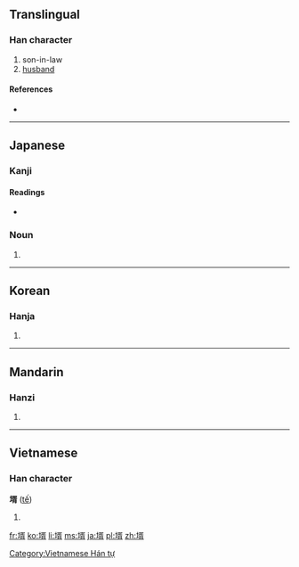 ==Translingual==

===Han character===
{{Han char|rn=33|rad=士|as=09|sn=12|four=|canj=土弓人月 (GNOB)}}

# son-in-law
# [[husband]]

====References====
* {{Han ref|kx=0243.170|dkj=05664|hdz=10469.040|uh=58FB|ud=22779}}

----

==Japanese==

===Kanji===
{{ja-kanji|grade=|rs=士09}}

====Readings====
* {{ja-readings|on=[[せい]] (sei)|kun=[[むこ]] (muko)}}

===Noun===
{{ja-noun|k|hira=むこ|rom=muko}} 

# {{alternative form of|婿|lang=ja}}

----

==Korean==

===Hanja===
{{ko-hanja|hangeul=서|rv=seo|mr=sŏ}}

# {{defn|lang=ko|sort=士09}}

----

==Mandarin==

===Hanzi===
{{cmn-hanzi|pin=[[xù]] ([[xu4]])|wg=hsü<sup>4</sup>}}

# {{defn|lang=cmn|sort=士09}}

----

==Vietnamese==

===Han character===
'''壻''' ([[tế]])

# {{defn|lang=vi}}

[[Category:Vietnamese Hán tự]]

[[fr:壻]]
[[ko:壻]]
[[li:壻]]
[[ms:壻]]
[[ja:壻]]
[[pl:壻]]
[[zh:壻]]